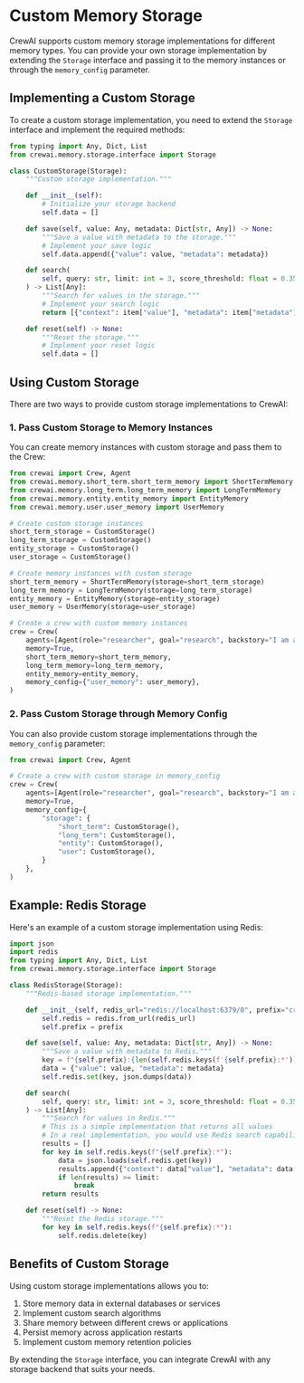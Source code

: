 # Custom Memory Storage

CrewAI supports custom memory storage implementations for different memory types. You can provide your own storage implementation by extending the `Storage` interface and passing it to the memory instances or through the `memory_config` parameter.

## Implementing a Custom Storage

To create a custom storage implementation, you need to extend the `Storage` interface and implement the required methods:

```python
from typing import Any, Dict, List
from crewai.memory.storage.interface import Storage

class CustomStorage(Storage):
    """Custom storage implementation."""

    def __init__(self):
        # Initialize your storage backend
        self.data = []

    def save(self, value: Any, metadata: Dict[str, Any]) -> None:
        """Save a value with metadata to the storage."""
        # Implement your save logic
        self.data.append({"value": value, "metadata": metadata})

    def search(
        self, query: str, limit: int = 3, score_threshold: float = 0.35
    ) -> List[Any]:
        """Search for values in the storage."""
        # Implement your search logic
        return [{"context": item["value"], "metadata": item["metadata"]} for item in self.data]

    def reset(self) -> None:
        """Reset the storage."""
        # Implement your reset logic
        self.data = []
```

## Using Custom Storage

There are two ways to provide custom storage implementations to CrewAI:

### 1. Pass Custom Storage to Memory Instances

You can create memory instances with custom storage and pass them to the Crew:

```python
from crewai import Crew, Agent
from crewai.memory.short_term.short_term_memory import ShortTermMemory
from crewai.memory.long_term.long_term_memory import LongTermMemory
from crewai.memory.entity.entity_memory import EntityMemory
from crewai.memory.user.user_memory import UserMemory

# Create custom storage instances
short_term_storage = CustomStorage()
long_term_storage = CustomStorage()
entity_storage = CustomStorage()
user_storage = CustomStorage()

# Create memory instances with custom storage
short_term_memory = ShortTermMemory(storage=short_term_storage)
long_term_memory = LongTermMemory(storage=long_term_storage)
entity_memory = EntityMemory(storage=entity_storage)
user_memory = UserMemory(storage=user_storage)

# Create a crew with custom memory instances
crew = Crew(
    agents=[Agent(role="researcher", goal="research", backstory="I am a researcher")],
    memory=True,
    short_term_memory=short_term_memory,
    long_term_memory=long_term_memory,
    entity_memory=entity_memory,
    memory_config={"user_memory": user_memory},
)
```

### 2. Pass Custom Storage through Memory Config

You can also provide custom storage implementations through the `memory_config` parameter:

```python
from crewai import Crew, Agent

# Create a crew with custom storage in memory_config
crew = Crew(
    agents=[Agent(role="researcher", goal="research", backstory="I am a researcher")],
    memory=True,
    memory_config={
        "storage": {
            "short_term": CustomStorage(),
            "long_term": CustomStorage(),
            "entity": CustomStorage(),
            "user": CustomStorage(),
        }
    },
)
```

## Example: Redis Storage

Here's an example of a custom storage implementation using Redis:

```python
import json
import redis
from typing import Any, Dict, List
from crewai.memory.storage.interface import Storage

class RedisStorage(Storage):
    """Redis-based storage implementation."""

    def __init__(self, redis_url="redis://localhost:6379/0", prefix="crewai"):
        self.redis = redis.from_url(redis_url)
        self.prefix = prefix

    def save(self, value: Any, metadata: Dict[str, Any]) -> None:
        """Save a value with metadata to Redis."""
        key = f"{self.prefix}:{len(self.redis.keys(f'{self.prefix}:*'))}"
        data = {"value": value, "metadata": metadata}
        self.redis.set(key, json.dumps(data))

    def search(
        self, query: str, limit: int = 3, score_threshold: float = 0.35
    ) -> List[Any]:
        """Search for values in Redis."""
        # This is a simple implementation that returns all values
        # In a real implementation, you would use Redis search capabilities
        results = []
        for key in self.redis.keys(f"{self.prefix}:*"):
            data = json.loads(self.redis.get(key))
            results.append({"context": data["value"], "metadata": data["metadata"]})
            if len(results) >= limit:
                break
        return results

    def reset(self) -> None:
        """Reset the Redis storage."""
        for key in self.redis.keys(f"{self.prefix}:*"):
            self.redis.delete(key)
```

## Benefits of Custom Storage

Using custom storage implementations allows you to:

1. Store memory data in external databases or services
2. Implement custom search algorithms
3. Share memory between different crews or applications
4. Persist memory across application restarts
5. Implement custom memory retention policies

By extending the `Storage` interface, you can integrate CrewAI with any storage backend that suits your needs.
